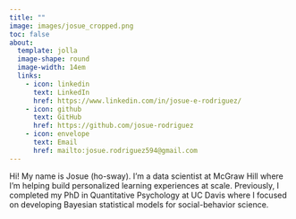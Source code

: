 ```yaml
---
title: ""
image: images/josue_cropped.png
toc: false
about: 
  template: jolla
  image-shape: round
  image-width: 14em
  links:
    - icon: linkedin
      text: LinkedIn
      href: https://www.linkedin.com/in/josue-e-rodriguez/
    - icon: github
      text: GitHub
      href: https://github.com/josue-rodriguez
    - icon: envelope
      text: Email
      href: mailto:josue.rodriguez594@gmail.com
---
```


Hi! My name is Josue (ho-sway). I’m a data scientist at McGraw Hill where I’m helping build personalized learning experiences at scale. Previously, I completed my PhD in Quantitative Psychology at UC Davis where I focused on developing Bayesian statistical models for social-behavior science.
